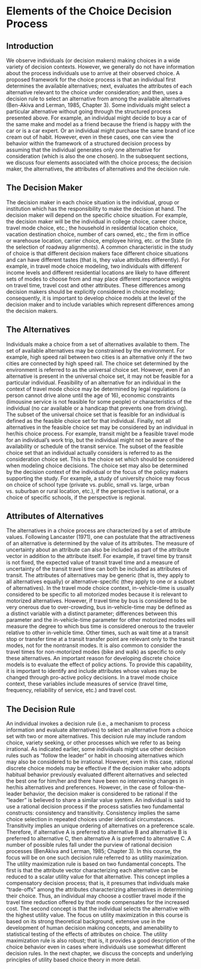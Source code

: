 # Elements of the Choice Decision Process

## Introduction
We observe individuals (or decision makers) making choices in a wide variety of decision
contexts. However, we generally do not have information about the process individuals use to
arrive at their observed choice. A proposed framework for the choice process is that an
individual first determines the available alternatives; next, evaluates the attributes of each
alternative relevant to the choice under consideration; and then, uses a decision rule to select an
alternative from among the available alternatives (Ben-Akiva and Lerman, 1985, Chapter 3).
Some individuals might select a particular alternative without going through the structured
process presented above. For example, an individual might decide to buy a car of the same make
and model as a friend because the friend is happy with the car or is a car expert. Or an individual
might purchase the same brand of ice cream out of habit. However, even in these cases, one can
view the behavior within the framework of a structured decision process by assuming that the
individual generates only one alternative for consideration (which is also the one chosen).
 In the subsequent sections, we discuss four elements associated with the choice process;
the decision maker, the alternatives, the attributes of alternatives and the decision rule.

## The Decision Maker
The decision maker in each choice situation is the individual, group or institution which has the
responsibility to make the decision at hand. The decision maker will depend on the specific
choice situation. For example, the decision maker will be the individual in college choice, career
choice, travel mode choice, etc.; the household in residential location choice, vacation
destination choice, number of cars owned, etc.; the firm in office or warehouse location, carrier
choice, employee hiring, etc. or the State (in the selection of roadway alignments). A common
characteristic in the study of choice is that different decision makers face different choice
situations and can have different tastes (that is, they value attributes differently). For example, in travel mode choice modeling, two individuals with different income levels and different
residential locations are likely to have different sets of modes to choose from and may place
different importance weights on travel time, travel cost and other attributes. These differences
among decision makers should be explicitly considered in choice modeling; consequently, it is
important to develop choice models at the level of the decision maker and to include variables
which represent differences among the decision makers. 

## The Alternatives
Individuals make a choice from a set of alternatives available to them. The set of available
alternatives may be constrained by the environment. For example, high speed rail between two
cities is an alternative only if the two cities are connected by high speed rail. The choice set
determined by the environment is referred to as the universal choice set. However, even if an
alternative is present in the universal choice set, it may not be feasible for a particular individual.
Feasibility of an alternative for an individual in the context of travel mode choice may be
determined by legal regulations (a person cannot drive alone until the age of 16), economic
constraints (limousine service is not feasible for some people) or characteristics of the individual
(no car available or a handicap that prevents one from driving). The subset of the universal
choice set that is feasible for an individual is defined as the feasible choice set for that individual.
Finally, not all alternatives in the feasible choice set may be considered by an individual in
her/his choice process. For example, transit might be a feasible travel mode for an individual's
work trip, but the individual might not be aware of the availability or schedule of the transit
service. The subset of the feasible choice set that an individual actually considers is referred to
as the consideration choice set. This is the choice set which should be considered when
modeling choice decisions.
 The choice set may also be determined by the decision context of the individual or the
focus of the policy makers supporting the study. For example, a study of university choice may
focus on choice of school type (private vs. public, small vs. large, urban vs. suburban or rural location, etc.), if the perspective is national, or a choice of specific schools, if the perspective is
regional. 

## Attributes of Alternatives
The alternatives in a choice process are characterized by a set of attribute values. Following
Lancaster (1971), one can postulate that the attractiveness of an alternative is determined by the
value of its attributes. The measure of uncertainty about an attribute can also be included as part
of the attribute vector in addition to the attribute itself. For example, if travel time by transit is
not fixed, the expected value of transit travel time and a measure of uncertainty of the transit
travel time can both be included as attributes of transit.
 The attributes of alternatives may be generic (that is, they apply to all alternatives
equally) or alternative-specific (they apply to one or a subset of alternatives). In the travel mode
choice context, in-vehicle-time is usually considered to be specific to all motorized modes
because it is relevant to motorized alternatives. However, if travel time by bus is considered to
be very onerous due to over-crowding, bus in-vehicle-time may be defined as a distinct variable
with a distinct parameter; differences between this parameter and the in-vehicle-time parameter
for other motorized modes will measure the degree to which bus time is considered onerous to
the traveler relative to other in-vehicle time. Other times, such as wait time at a transit stop or
transfer time at a transit transfer point are relevant only to the transit modes, not for the nontransit modes. It is also common to consider the travel times for non-motorized modes (bike and
walk) as specific to only these alternatives.
 An important reason for developing discrete choice models is to evaluate the effect of
policy actions. To provide this capability, it is important to identify and include attributes whose
values may be changed through pro-active policy decisions. In a travel mode choice context,
these variables include measures of service (travel time, frequency, reliability of service, etc.)
and travel cost. 

## The Decision Rule
An individual invokes a decision rule (i.e., a mechanism to process information and evaluate
alternatives) to select an alternative from a choice set with two or more alternatives. This
decision rule may include random choice, variety seeking, or other processes which we refer to
as being irrational. As indicated earlier, some individuals might use other decision rules such as
"follow the leader" or habit in choosing alternatives which may also be considered to be
irrational. However, even in this case, rational discrete choice models may be effective if the
decision maker who adopts habitual behavior previously evaluated different alternatives and
selected the best one for him/her and there have been no intervening changes in her/his
alternatives and preferences. However, in the case of follow-the-leader behavior, the decision
maker is considered to be rational if the “leader” is believed to share a similar value system. An
individual is said to use a rational decision process if the process satisfies two fundamental
constructs: consistency and transitivity. Consistency implies the same choice selection in
repeated choices under identical circumstances. Transitivity implies an unique ordering of
alternatives on a preference scale. Therefore, if alternative A is preferred to alternative B and
alternative B is preferred to alternative C, then alternative A is preferred to alternative C.
 A number of possible rules fall under the purview of rational decision processes (BenAkiva and Lerman, 1985; Chapter 3). In this course, the focus will be on one such decision rule
referred to as utility maximization. The utility maximization rule is based on two fundamental
concepts. The first is that the attribute vector characterizing each alternative can be reduced to a
scalar utility value for that alternative. This concept implies a compensatory decision process;
that is, it presumes that individuals make "trade-offs" among the attributes characterizing
alternatives in determining their choice. Thus, an individual may choose a costlier travel mode if
the travel time reduction offered by that mode compensates for the increased cost. The second
concept is that the individual selects the alternative with the highest utility value.
 The focus on utility maximization in this course is based on its strong theoretical
background, extensive use in the development of human decision making concepts, and
amenability to statistical testing of the effects of attributes on choice. The utility maximization rule is also robust; that is, it provides a good description of the choice behavior even in cases
where individuals use somewhat different decision rules.
 In the next chapter, we discuss the concepts and underlying principles of utility based
choice theory in more detail. 
